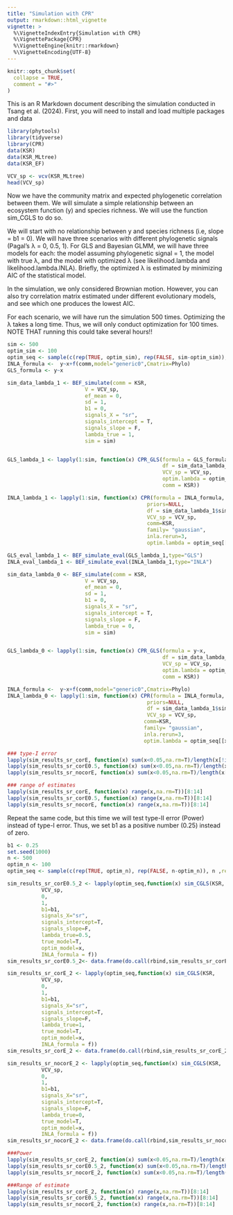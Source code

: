 ```yaml
---
title: "Simulation with CPR"
output: rmarkdown::html_vignette
vignette: >
  %\VignetteIndexEntry{Simulation with CPR}
  %\VignettePackage{CPR}
  %\VignetteEngine{knitr::rmarkdown}
  %\VignetteEncoding{UTF-8}
---
```


```r
knitr::opts_chunk$set(
  collapse = TRUE,
  comment = "#>"
)
```
This is an R Markdown document describing the simulation conducted in Tsang et al. (2024). 
First, you will need to install and load multiple packages and data

```r
library(phytools)
library(tidyverse)
library(CPR)
data(KSR)
data(KSR_MLtree)
data(KSR_EF)

```

```r
VCV_sp <- vcv(KSR_MLtree) 
head(VCV_sp)
```
Now we have the community matrix and expected phylogenetic correlation between them. We will simulate a simple relationship between an ecosystem function (y) and species richness. We will use the function sim_CGLS to do so. 

We will start with no relationship between y and species richness (i.e, slope = b1 = 0). We will have three scenarios with different phylogenetic signals (Pagal's λ = 0, 0.5, 1). For GLS and Bayesian GLMM, we will have three models for each: the model assuming phylogenetic signal = 1, the model with true λ, and the model with optimized λ (see likelihood.lambda and likelihood.lambda.INLA). Briefly, the optimized λ is estimated by minimizing AIC of the statistical model.

In the simulation, we only considered Brownian motion. However, you can also try correlation matrix estimated under different evolutionary models, and see which one produces the lowest AIC.

For each scenario, we will have run the simulation 500 times. Optimizing the λ takes a long time. Thus, we will only conduct optimization for 100 times. NOTE THAT running this could take several hours!!

```r
sim <- 500
optim_sim <- 100
optim_seq <- sample(c(rep(TRUE, optim_sim), rep(FALSE, sim-optim_sim)), sim ,replace = F)
INLA_formula <-  y~x+f(comm,model="generic0",Cmatrix=Phylo)
GLS_formula <- y~x

sim_data_lambda_1 <- BEF_simulate(comm = KSR,
                         V = VCV_sp,
                         ef_mean = 0,
                         sd = 1,
                         b1 = 0,
                         signals_X = "sr",
                         signals_intercept = T,
                         signals_slope = F,
                         lambda_true = 1,
                         sim = sim)


GLS_lambda_1 <- lapply(1:sim, function(x) CPR_GLS(formula = GLS_formula,
                                                  df = sim_data_lambda_1$sim_dat[[x]],
                                                  VCV_sp = VCV_sp,
                                                  optim.lambda = optim_seq[[x]],
                                                  comm = KSR))

INLA_lambda_1 <- lapply(1:sim, function(x) CPR(formula = INLA_formula,
                                             priors=NULL,
                                             df = sim_data_lambda_1$sim_dat[[x]],
                                             VCV_sp = VCV_sp,
                                             comm=KSR,
                                             family= "gaussian",
                                             inla.rerun=3,
                                             optim.lambda = optim_seq[[x]]))

GLS_eval_lambda_1 <- BEF_simulate_eval(GLS_lambda_1,type="GLS")
INLA_eval_lambda_1 <- BEF_simulate_eval(INLA_lambda_1,type="INLA")

```

```r
sim_data_lambda_0 <- BEF_simulate(comm = KSR,
                         V = VCV_sp,
                         ef_mean = 0,
                         sd = 1,
                         b1 = 0,
                         signals_X = "sr",
                         signals_intercept = T,
                         signals_slope = F,
                         lambda_true = 0,
                         sim = sim)


GLS_lambda_0 <- lapply(1:sim, function(x) CPR_GLS(formula = y~x,
                                                  df = sim_data_lambda_1$sim_dat[[x]],
                                                  VCV_sp = VCV_sp,
                                                  optim.lambda = optim_seq[[x]],
                                                  comm = KSR))

INLA_formula <-  y~x+f(comm,model="generic0",Cmatrix=Phylo)
INLA_lambda_0 <- lapply(1:sim, function(x) CPR(formula = INLA_formula,
                                             priors=NULL,
                                             df = sim_data_lambda_1$sim_dat[[x]],
                                             VCV_sp = VCV_sp,
                                            comm=KSR,
                                            family= "gaussian",
                                            inla.rerun=3,
                                            optim.lambda = optim_seq[[x]]))
```

```r
### type-I error
lapply(sim_results_sr_corE, function(x) sum(x<0.05,na.rm=T)/length(x[!is.na(x)]))[1:7]
lapply(sim_results_sr_corE0.5, function(x) sum(x<0.05,na.rm=T)/length(x[!is.na(x)]))[1:7]
lapply(sim_results_sr_nocorE, function(x) sum(x<0.05,na.rm=T)/length(x[!is.na(x)]))[1:7]

### range of estimates
lapply(sim_results_sr_corE, function(x) range(x,na.rm=T))[8:14]
lapply(sim_results_sr_corE0.5, function(x) range(x,na.rm=T))[8:14]
lapply(sim_results_sr_nocorE, function(x) range(x,na.rm=T))[8:14]
```

Repeat the same code, but this time we will test type-II error (Power) instead of type-I error. Thus, we set b1 as a positive number (0.25) instead of zero. 

```r
b1 <- 0.25
set.seed(1000)
n <- 500
optim_n <- 100
optim_seq <- sample(c(rep(TRUE, optim_n), rep(FALSE, n-optim_n)), n ,replace = F)

sim_results_sr_corE0.5_2 <- lapply(optim_seq,function(x) sim_CGLS(KSR,
           VCV_sp,
           0,
           1,
           b1=b1,
           signals_X="sr",
           signals_intercept=T,
           signals_slope=F,
           lambda_true=0.5,
           true_model=T,
           optim_model=x,
           INLA_formula = f))
sim_results_sr_corE0.5_2<- data.frame(do.call(rbind,sim_results_sr_corE0.5_2),data="sr_corE0.5")

sim_results_sr_corE_2 <- lapply(optim_seq,function(x) sim_CGLS(KSR,
           VCV_sp,
           0,
           1,
           b1=b1,
           signals_X="sr",
           signals_intercept=T,
           signals_slope=F,
           lambda_true=1,
           true_model=T,
           optim_model=x,
           INLA_formula = f))
sim_results_sr_corE_2 <- data.frame(do.call(rbind,sim_results_sr_corE_2),data="sr_corError")

sim_results_sr_nocorE_2 <- lapply(optim_seq,function(x) sim_CGLS(KSR,
           VCV_sp,
           0,
           1,
           b1=b1,
           signals_X="sr",
           signals_intercept=T,
           signals_slope=F,
           lambda_true=0,
           true_model=T,
           optim_model=x,
           INLA_formula = f))
sim_results_sr_nocorE_2 <- data.frame(do.call(rbind,sim_results_sr_nocorE_2),data="sr_nocorError")
```
```r
###Power
lapply(sim_results_sr_corE_2, function(x) sum(x<0.05,na.rm=T)/length(x[!is.na(x)]))[1:7]
lapply(sim_results_sr_corE0.5_2, function(x) sum(x<0.05,na.rm=T)/length(x[!is.na(x)]))[1:7]
lapply(sim_results_sr_nocorE_2, function(x) sum(x<0.05,na.rm=T)/length(x[!is.na(x)]))[1:7]

###Range of estimate
lapply(sim_results_sr_corE_2, function(x) range(x,na.rm=T))[8:14]
lapply(sim_results_sr_corE0.5_2, function(x) range(x,na.rm=T))[8:14]
lapply(sim_results_sr_nocorE_2, function(x) range(x,na.rm=T))[8:14]
```
